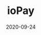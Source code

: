 ---
title: ioPay
category: Exchanges & wallet
status: publish
date: 2020-09-24
slug: Short description for this item
website: https://iopay.iotex.io
twitter:
logo:
featured_img: https://wp.gcap1.iotex.io/wp-content/uploads/2020/10/iopay-logo-1.png
telegram:
---